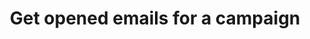 ---
title: 'Get opened emails for a campaign'
openapi: 'GET /api/v1/campaigns/emails/{campaignId}'
---